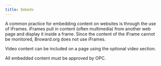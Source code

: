 ```yaml
---
title: Embeds
---
```


A common practice for embedding content on websites is through the use of iFrames. iFrames pull in content (often multimedia) from another web page and display it inside a frame. Since the content of the iFrame cannot be monitored, Broward.org does not use iFrames.

Video content can be included on a page using the optional video section.

All embedded content must be approved by OPC.
